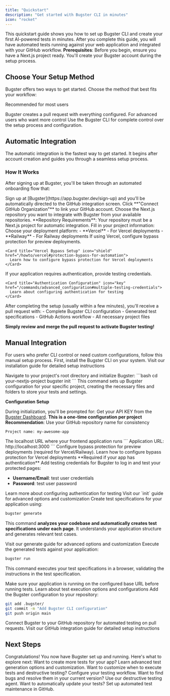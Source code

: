 ```yaml
---
title: "Quickstart"
description: "Get started with Bugster CLI in minutes"
icon: "rocket"
---
```


This quickstart guide shows you how to set up Bugster CLI and create your first AI-powered tests in minutes.
After you complete this guide, you will have automated tests running against your web application and integrated with your GitHub workflow.
<Info>
  **Prerequisites**: Before you begin, ensure you have a Next.js project ready. You'll create your Bugster account during the setup process.
</Info>

## Choose Your Setup Method
Bugster offers two ways to get started. Choose the method that best fits your workflow:
<CardGroup cols={2}>

<Card title="Automatic Integration" icon="bolt"  href="/quickstart#automatic-integration">
<Tip>Recommended for most users</Tip>

Bugster creates a pull request with everything configured.
</Card>
<Card title="Manual Integration" icon="wrench"  href="/quickstart#manual-integration">
<Note>For advanced users who want more control</Note>
Use the Bugster CLI for complete control over the setup process and configuration.

</Card>
</CardGroup>

## Automatic Integration
The automatic integration is the fastest way to get started. It begins after account creation and guides you through a seamless setup process.
### How It Works
After signing up at Bugster, you'll be taken through an automated onboarding flow that:

<Steps>
  <Step title="Create Account & Connect GitHub">
    Sign up at [Bugster](https://app.bugster.dev/sign-up) and you'll be automatically directed to the GitHub integration screen.
Click **"Connect GitHub Organization"** to link your GitHub account.
  </Step>
  <Step title="Select Your Repository">
    Choose the Next.js repository you want to integrate with Bugster from your available repositories.
<Warning>
  **Repository Requirements**: Your repository must be a Next.js project for automatic integration.
</Warning>
  </Step>
  <Step title="Configure Project Settings">
    Fill in your project information:
<AccordionGroup>
  <Accordion title="Platform Selection" icon="cloud">
    Choose your deployment platform:
    - **Vercel** - For Vercel deployments
    - **Railway** - For Railway deployments
  </Accordion>
  
  <Accordion title="Bypass Protection (Vercel)" icon="shield">
    If using Vercel, configure bypass protection for preview deployments.
    
    <Card title="Vercel Bypass Setup" icon="shield" href="/howto/vercel#protection-bypass-for-automation">
      Learn how to configure bypass protection for Vercel deployments
    </Card>
  </Accordion>
  
  <Accordion title="Testing Credentials" icon="key">
    If your application requires authentication, provide testing credentials.
    
    <Card title="Authentication Configuration" icon="key" href="/commands/advanced_configuration#multiple-testing-credentials">
      Learn about configuring authentication for testing
    </Card>
  </Accordion>
</AccordionGroup>
  </Step>
  <Step title="Receive Configuration Pull Request">
    After completing the setup (usually within a few minutes), you'll receive a pull request with:
- Complete Bugster CLI configuration
- Generated test specifications
- GitHub Actions workflow
- All necessary project files

**Simply review and merge the pull request to activate Bugster testing!**
  </Step>
</Steps>


## Manual Integration
For users who prefer CLI control or need custom configurations, follow this manual setup process.
<Steps>
  <Step title="Install Bugster CLI">
  First, install the Bugster CLI on your system.
<Card title="Install Bugster CLI" icon="download" href="/installation">
  Visit our installation guide for detailed setup instructions
</Card>
  </Step>

<Step title="Initialize Bugster in Your Project">
Navigate to your project's root directory and initialize Bugster:
```bash
cd your-nextjs-project
bugster init
```
This command sets up Bugster configuration for your specific project, creating the necessary files and folders to store your tests and settings.

**Configuration Setup** 

During initialization, you'll be prompted for:
<AccordionGroup>
  <Accordion title="Bugster API KEY" icon="fingerprint">
    Get your API KEY from the [Bugster Dashboard](https://app.bugster.dev).
**This is a one-time configuration per project**
  </Accordion>
  <Accordion title="Project Name" icon="tag">
    **Recommendation**: Use your GitHub repository name for consistency
```
Project name: my-awesome-app
```
  </Accordion>
  <Accordion title="Base URL" icon="globe">
    The localhost URL where your frontend application runs
```
Application URL: http://localhost:3000
```
  </Accordion>
  <Accordion title="Bypass Protection" icon="shield">
    Configure bypass protection for preview deployments (required for Vercel/Railway).
<Card title="Vercel Bypass Setup" icon="shield" href="/howto/vercel">
  Learn how to configure bypass protection for Vercel deployments
</Card>
  </Accordion>
  <Accordion title="Authentication Credentials" icon="key">
    **Required if your app has authentication**
Add testing credentials for Bugster to log in and test your protected pages:

- **Username/Email**: test user credentials
- **Password**: test user password

<Card title="Authentication Configuration" icon="key" href="/commands/advanced_configuration#multiple-testing-credentials">
  Learn more about configuring authentication for testing
</Card>
  </Accordion>
</AccordionGroup>

<Card title="Learn More About Project Initialization" icon="fingerprint" href="/commands/init">
  Visit our `init` guide for advanced options and customization
</Card>

</Step>

<Step title="Generate Your First Tests">
Create test specifications for your application using:

```bash
bugster generate
```
This command **analyzes your codebase and automatically creates test specifications under each page**. It understands your application structure and generates relevant test cases.

<Card title="Learn More About Test Generation" icon="sparkles" href="/commands/generate">
  Visit our generate guide for advanced options and customization
</Card>
</Step>
<Step title="Generate Your First Tests">
Execute the generated tests against your application:

```bash
bugster run
```
This command executes your test specifications in a browser, validating the instructions in the test specification.

<Tip>
  Make sure your application is running on the configured base URL before running tests.
</Tip>

<Card title="Advanced Test Execution" icon="compass" href="/commands/run">
  Learn about test execution options and configurations
</Card>

</Step>
<Step title="Commit Configuration to Repository">
Add the Bugster configuration to your repository:

```bash
git add .bugster/
git commit -m "Add Bugster CLI configuration"
git push origin main
```

</Step>
<Step title="Integrate GitHub App">
Connect Bugster to your GitHub repository for automated testing on pull requests.
<Card title="GitHub App Integration" icon="github" href="/integrations/github">
  Visit our GitHub integration guide for detailed setup instructions
</Card>
</Step>
</Steps>

## Next Steps
Congratulations! You now have Bugster set up and running. Here's what to explore next:
<CardGroup cols={2}>
  <Card title="Generate More Tests" icon="sparkles" href="/commands/generate">
    Want to create more tests for your app? Learn advanced test generation options and customization.
  </Card>
  <Card title="Adapt Bugster to your workflow" icon="code-pull-request" href="/config-ui">
    Want to customize when to execute tests and destructive testing? Configure your testing workflow.
  </Card>
  <Card title="Find & Fix Bugs" icon="bomb" href="/commands/destructive-agent">
    Want to find bugs and resolve them in your current version? Use our destructive testing agent.
  </Card>
  <Card title="Automate Test Updates" icon="wand-magic-sparkles" href="/commands/update">
    Want to automatically update your tests? Set up automated test maintenance in GitHub.
  </Card>
</CardGroup>